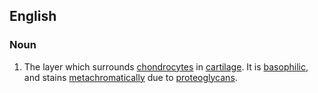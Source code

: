 ==English==

===Noun===
{{en-noun|sg=[[territorial]] [[matrix]]|territorial matrices}}

# The layer which surrounds [[chondrocyte]]s in [[cartilage]]. It is [[basophilic]], and stains [[metachromatically]] due to [[proteoglycan]]s.